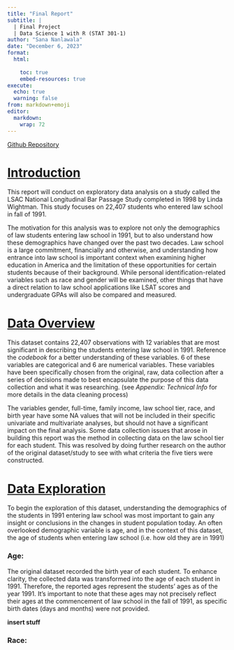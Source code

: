 ```yaml
---
title: "Final Report"
subtitle: |
  | Final Project 
  | Data Science 1 with R (STAT 301-1)
author: "Sana Nanlawala"
date: "December 6, 2023"
format:
  html:
    
    toc: true
    embed-resources: true
execute:
  echo: true
  warning: false
from: markdown+emoji 
editor: 
  markdown: 
    wrap: 72
---
```


[Github
Repository](https://github.com/stat301-1-2023-fall/final-project-1-SanaNanlawala2026.git)

# [Introduction]{.underline}

This report will conduct on exploratory data analysis on a study called
the LSAC National Longitudinal Bar Passage Study completed in 1998 by
Linda Wightman. This study focuses on 22,407 students who entered law
school in fall of 1991.

The motivation for this analysis was to explore not only the
demographics of law students entering law school in 1991, but to also
understand how these demographics have changed over the past two
decades. Law school is a large commitment, financially and otherwise,
and understanding how entrance into law school is important context when
examining higher education in America and the limitation of these
opportunities for certain students because of their background. While
personal identification-related variables such as race and gender will
be examined, other things that have a direct relation to law school
applications like LSAT scores and undergraduate GPAs will also be
compared and measured.

# [Data Overview]{.underline}

This dataset contains 22,407 observations with 12 variables that are
most significant in describing the students entering law school in 1991.
Reference the *codebook* for a better understanding of these variables.
6 of these variables are categorical and 6 are numerical variables.
These variables have been specifically chosen from the original, raw,
data collection after a series of decisions made to best encapsulate the
purpose of this data collection and what it was researching. (see
*Appendix: Technical Info* for more details in the data cleaning
process)

The variables gender, full-time, family income, law school tier, race,
and birth year have some NA values that will not be included in their
specific univariate and multivariate analyses, but should not have a
significant impact on the final analysis. Some data collection issues
that arose in building this report was the method in collecting data on
the law school tier for each student. This was resolved by doing further
research on the author of the original dataset/study to see with what
criteria the five tiers were constructed.

# [Data Exploration]{.underline}

To begin the exploration of this dataset, understanding the demographics
of the students in 1991 entering law school was most important to gain
any insight or conclusions in the changes in student population today.
An often overlooked demographic variable is age, and in the context of
this dataset, the age of students when entering law school (i.e. how old
they are in 1991)

### Age: 

The original dataset recorded the birth year of each student. To enhance
clarity, the collected data was transformed into the age of each student
in 1991. Therefore, the reported ages represent the students' ages as of
the year 1991. It's important to note that these ages may not precisely
reflect their ages at the commencement of law school in the fall of
1991, as specific birth dates (days and months) were not provided.

**insert stuff**

### Race: 